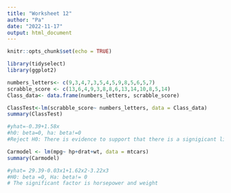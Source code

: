 ---
title: "Worksheet 12"
author: "Pa"
date: "2022-11-17"
output: html_document
---

```{r setup, include=FALSE}
knitr::opts_chunk$set(echo = TRUE)
```

```{r}
library(tidyselect)
library(ggplot2)
```


```{r}
numbers_letters<- c(9,3,4,7,3,5,4,5,9,8,5,6,5,7)
scrabble_score <- c(13,6,4,9,3,8,8,6,13,14,10,8,5,14)
Class_data<- data.frame(numbers_letters, scrabble_score)

ClassTest<-lm(scrabble_score~ numbers_letters, data = Class_data)
summary(ClassTest)

#yhat=-0.39+1.58x
#h0: beta=0, ha: beta!=0
#Reject H0: There is evidence to support that there is a signigicant linear relationship between the number of letters and scrabble value of a last name
```

```{r}
Carmodel <- lm(mpg~ hp+drat+wt, data = mtcars)
summary(Carmodel)

#yhat= 29.39-0.03x1+1.62x2-3.22x3
#H0: beta =0, Ha: beta!= 0
# The significant factor is horsepower and weight
```

